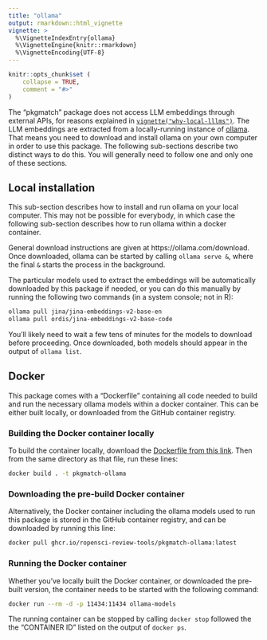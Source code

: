 ```yaml
---
title: "ollama"
output: rmarkdown::html_vignette
vignette: >
  %\VignetteIndexEntry{ollama}
  %\VignetteEngine{knitr::rmarkdown}
  %\VignetteEncoding{UTF-8}
---
```


```r
knitr::opts_chunk$set (
    collapse = TRUE,
    comment = "#>"
)
```

The "pkgmatch" package does not access LLM embeddings through external APIs,
for reasons explained in
[`vignette("why-local-lllms")`](https://docs.ropensci.org/pkgmatch/articles/why-local-llms.html).
The LLM embeddings are extracted from a locally-running instance of
[ollama](https://ollama.com). That means you need to download and install
ollama on your own computer in order to use this package. The following
sub-sections describe two distinct ways to do this. You will generally need to
follow one and only one of these sections.

## Local installation

This sub-section describes how to install and run ollama on your local
computer. This may not be possible for everybody, in which case the following
sub-section describes how to run ollama within a docker container.

General download instructions are given at https://ollama.com/download. Once
downloaded, ollama can be started by calling `ollama serve &`, where the final
`&` starts the process in the background.

The particular models used to extract the embeddings will be automatically
downloaded by this package if needed, or you can do this manually by running
the following two commands (in a system console; not in R):

``` bash
ollama pull jina/jina-embeddings-v2-base-en
ollama pull ordis/jina-embeddings-v2-base-code
```

You'll likely need to wait a few tens of minutes for the models to
download before proceeding. Once downloaded, both models should appear in the
output of `ollama list`.

## Docker

This package comes with a "Dockerfile" containing all code needed to build and
run the necessary ollama models within a docker container. This can be either
built locally, or downloaded from the GitHub container registry.

### Building the Docker container locally

To build the container locally, download the [Dockerfile from this
link](https://github.com/ropensci-review-tools/pkgmatch/blob/main/Dockerfile).
Then from the same directory as that file, run these lines:

``` bash
docker build . -t pkgmatch-ollama
```

### Downloading the pre-build Docker container

Alternatively, the Docker container including the ollama models used to run
this package is stored in the GitHub container registry, and can be downloaded
by running this line:

``` bash
docker pull ghcr.io/ropensci-review-tools/pkgmatch-ollama:latest
```

### Running the Docker container

Whether you've locally built the Docker container, or downloaded the pre-built
version, the container needs to be started with the following command:

``` bash
docker run --rm -d -p 11434:11434 ollama-models
```

The running container can be stopped by calling `docker stop` followed the the
"CONTAINER ID" listed on the output of `docker ps`.
